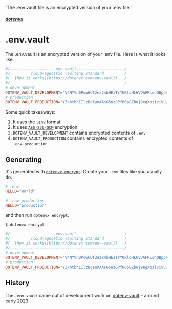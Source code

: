   'The .env.vault file is an encrypted version of your .env file.'

##### [dotenvx](/docs)
# .env.vault

The .env.vault is an encrypted version of your .env file. Here is what it looks like.

```ini {{ title: '.env.vault' }}
#/-------------------.env.vault---------------------/
#/         cloud-agnostic vaulting standard         /
#/  [how it works](https://dotenvx.com/env-vault)   /
#/--------------------------------------------------/
# development
DOTENV_VAULT_DEVELOPMENT="V4NYVn0Pow6Uf2ez2mbHEzTrYURloHL6VDAFRLqnQBppA/OmHI5x5AXoxCMVor7wOg=="
# production
DOTENV_VAULT_PRODUCTION="YZkhtbh1IlzBgIamAAsG5nzGPfH6p8Zbuj9egXoziviVu/eYIyNjJWtIYyhiW/vHhFbqbsvo5+P9b27OC6ZC7qU="
```

Some quick takeaways:

1. It uses the [`.env`](/docs/env-file) format
2. It uses [`AES-256-GCM`](https://www.reddit.com/r/cryptography/comments/13kl9ds/how_much_longer_do_you_think_aes_will_last/) encryption
2. `DOTENV_VAULT_DEVELOPMENT` contains encrypted contents of `.env`
3. `DOTENV_VAULT_PRODUCTION` contains encrypted contents of `.env.production`

## Generating

It's generated with [`dotenvx encrypt`](/docs/quickstart/encryption). Create your `.env` files like you usually do.

```ini {{ title: '.env' }}
# .env
HELLO="World"
```
```ini {{ title: '.env.production' }}
# .env.production
HELLO="production"
```

and then run `dotenvx encrypt`.

```sh
$ dotenvx encrypt
```
```ini {{ title: '.env.vault' }}
#/-------------------.env.vault---------------------/
#/         cloud-agnostic vaulting standard         /
#/  [how it works](https://dotenvx.com/env-vault)   /
#/--------------------------------------------------/
# development
DOTENV_VAULT_DEVELOPMENT="V4NYVn0Pow6Uf2ez2mbHEzTrYURloHL6VDAFRLqnQBppA/OmHI5x5AXoxCMVor7wOg=="
# production
DOTENV_VAULT_PRODUCTION="YZkhtbh1IlzBgIamAAsG5nzGPfH6p8Zbuj9egXoziviVu/eYIyNjJWtIYyhiW/vHhFbqbsvo5+P9b27OC6ZC7qU="
```

## History

The `.env.vault` came out of development work on [dotenv-vault](https://github.com/dotenv-org/dotenv-vault) – around early 2023.
